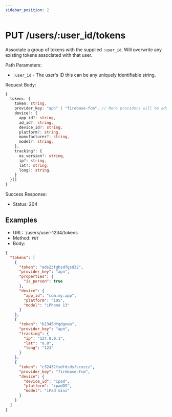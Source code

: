 ```yaml
---
sidebar_position: 2
---
```


# PUT /users/:user_id/tokens

Associate a group of tokens with the supplied `:user_id`. Will overwrite any existing tokens
associated with that user.

Path Parameters:

- `:user_id` - The user's ID this can be any uniquely identifiable string.

Request Body:

```ts
{
  tokens: {
    token: string,
    provider_key: "apn" | "firebase-fcm", // More providers will be added in the future
    device?: {
      app_id?: string,
      ad_id?: string,
      device_id?: string,
      platform?: string,
      manufacturer?: string,
      model?: string,
    },
    tracking?: {
      os_version?: string,
      ip?: string,
      lat?: string,
      long?: string,
    }
  }[]
}
```

Success Response:

- Status: 204

## Examples

- URL: `/users/user-1234/tokens
- Method: `PUT`
- Body:

```json
{
  "tokens": [
    {
      "token": "ads23fghsdfgsd32",
      "provider_key": "apn",
      "properties": {
        "is_person": true
      },
      "device": {
        "app_id": "com.my.app",
        "platform": "iOS",
        "model": "iPhone 13"
      }
    },
    {
      "token": "b2345dfgdgnwa",
      "provider_key": "apn",
      "tracking": {
        "ip": "127.0.0.1",
        "lat": "0.0",
        "long": "123"
      }
    },
    {
      "token": "c32432fsdfdsdsfscxzcz",
      "provider_key": "firebase-fcm",
      "device": {
        "device_id": "ipad",
        "platform": "ipadOS",
        "model": "iPad mini"
      }
    }
  ]
}
```
